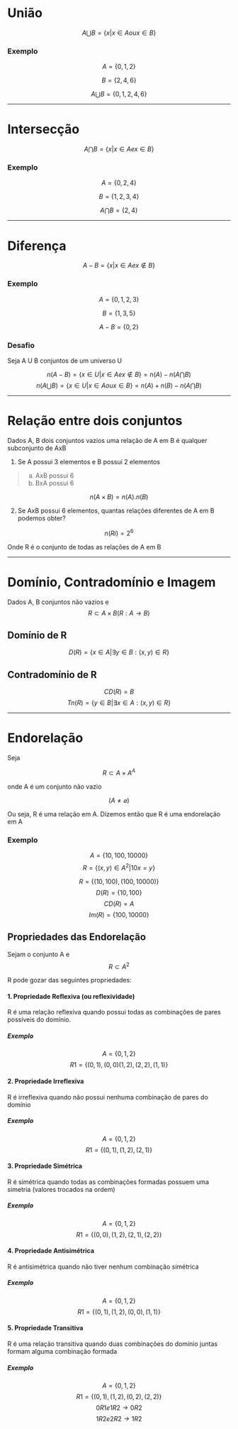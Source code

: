 # União

$$A \bigcup B = \{x | x \in A ou x \in B\}$$

### Exemplo

$$A = \{0, 1, 2\}$$

$$B = \{2, 4, 6\}$$

$$A \bigcup B = \{0, 1, 2, 4, 6\}$$

***

# Intersecção

$$A \bigcap B = \{x | x \in A e x \in B\}$$

### Exemplo

$$A = \{0, 2, 4\}$$

$$B = \{1, 2, 3, 4\}$$

$$A \bigcap B = \{2, 4\}$$

***

# Diferença

$$A - B = \{x | x \in A e x \notin B\}$$

### Exemplo

$$A = \{0, 1, 2, 3\}$$

$$B = \{1, 3, 5\}$$

$$A - B = \{0, 2\}$$

### Desafio

Seja A U B conjuntos de um universo U

$$n(A - B) = \{x \in U | x \in A e x \notin B \} = n(A) - n(A \bigcap B)$$
$$n(A \bigcup B) = \{x \in U | x \in A ou x \in B \} = n(A) + n(B) - n(A \bigcap B)$$

***

# Relação entre dois conjuntos

Dados A, B dois conjuntos vazios uma relação de A em B é qualquer subconjunto de AxB

1. Se A possui 3 elementos e B possui 2 elementos

>
a) AxB possui 6
b) BxA possui 6
>

$$n(A \times B) = n(A) . n(B)$$

2. Se AxB possui 6 elementos, quantas relações diferentes de A em B podemos obter?

$$n(Ri) = 2^6$$

Onde R é o conjunto de todas as relações de A em B

***

# Domínio, Contradomínio e Imagem

Dados A, B conjuntos não vazios e
$$R \subset A \times B (R: A \to B)$$

## Domínio de R

$$D(R) = \{x \in A | \exists y \in B : (x,y) \in R \}$$

## Contradomínio de R

$$CD(R) = B$$
$$Tn(R) = \{y \in B | \exists x \in A : (x,y) \in R\}$$

***

# Endorelação

Seja

$$R \subset A \times A^A$$

onde A é um conjunto não vazio

$$(A \neq \varnothing)$$

Ou seja, R é uma relação em A. Dizemos então que R é uma endorelação em A

### Exemplo
$$A = \{10, 100, 10000\}$$
$$R = \{(x,y) \in A^2 | 10x = y\}$$

$$R = \{(10, 100), (100, 10000)\}$$
$$D(R) = \{10, 100\}$$
$$CD(R) = A$$
$$Im(R) = \{100, 10000\}$$

## Propriedades das Endorelação

Sejam o conjunto A e
$$R \subset A^2$$

R pode gozar das seguintes propriedades:

#### 1. Propriedade Reflexiva (ou reflexividade)

R é uma relação reflexiva quando possui todas as combinações de pares possíveis do domínio.

##### Exemplo
$$A = \{0, 1, 2\}$$
$$R1 = \{(0,1),(0,0)(1,2),(2,2),(1,1)\}$$

#### 2. Propriedade Irreflexiva

R é irreflexiva quando não possui nenhuma combinação de pares do domínio

##### Exemplo
$$A = \{0, 1, 2\}$$
$$R1 = \{(0,1),(1,2),(2,1)\}$$

#### 3. Propriedade Simétrica

R é simétrica quando todas as combinações formadas possuem uma simetria (valores trocados na ordem)

##### Exemplo
$$A = \{0, 1, 2\}$$
$$R1 = \{(0,0), (1,2),(2,1),(2,2)\}$$

#### 4. Propriedade Antisimétrica

R é antisimétrica quando não tiver nenhum combinação simétrica

##### Exemplo
$$A = \{0, 1, 2\}$$
$$R1 = \{(0,1),(1,2),(0,0),(1,1)\}$$

#### 5. Propriedade Transitiva

R é uma relação transitiva quando duas combinações do domínio juntas formam alguma combinação formada

##### Exemplo
$$A = \{0, 1, 2\}$$
$$R1 = \{(0,1),(1,2),(0,2),(2,2)\}$$
$$0R1 e 1R2 \to 0R2$$
$$1R2 e 2R2 \to 1R2$$

